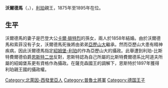 {{Unreferenced|time=2020-08-23T13:44:06+00:00}}
{{Infobox noble
| name        = 沃爾德馬
| image       = Woldemar of Lippe.jpg
| succession  = 利珀親王
| reign       = 1875年12月8日 — 1895年3月20日
| predecessor = [[利奧波德三世_(利珀)|利奧波德三世]]
| successor   = [[亞歷山大_(利珀親王)|亞歷山大]]
| birth_date  = {{birth date|1824|4|18|df=y}}
| birth_place = [[利珀親王国|利珀親王国]][[代特莫爾德|德特摩德]]
| death_date  = {{death date and age|1895|3|20|1824|4|18|df=y}}
| death_place = 利珀親王國德特摩德
| father      = [[利奧波德二世_(利珀)|利奧波德二世]]
| mother      = 施瓦茨堡-松德斯豪森的愛蜜莉
}}

'''沃爾德馬'''（{{lang-de|Günther Friedrich Woldemar}}，{{bd|1824年|4月18日|1895年|3月20日}}），[[利珀親王国|利珀]]親王，1875年至1895年在位。

== 生平 ==

沃爾德馬的妻子是巴登大公[[卡爾·弗里德里希_(巴登)|卡爾·腓特烈]]的孫女{{le|巴登的索菲|Princess Sophie of Baden|索菲公主}}，兩人於1858年結婚。由於沃爾德馬和索菲沒有子女，沃爾德馬死後將由弟弟[[亞歷山大_(利珀親王)|亞歷山大]]繼承。然而亞歷山大患有精神疾病，因此沃爾德馬指定[[紹姆堡-利珀親王國|紹姆堡-利珀]]的{{le|阿道夫王子 (紹姆堡-利珀)|Prince Adolf of Schaumburg-Lippe|阿道夫王子}}作為亞歷山大的攝政。此舉遭到利珀-比斯特費爾德伯爵[[恩斯特二世_(利珀-比斯特費爾德)|恩斯特二世]]反對，恩斯特認為自己所屬的比斯特費爾德系比阿道夫所屬的紹姆堡系更有資格作為攝政。在薩克森國王的調解下，恩斯特於1897年獲得利珀親王國的攝政權。

[[Category:北萊因-西發里亞人|Category:北萊因-西發里亞人]]
[[Category:普魯士將軍|Category:普魯士將軍]]
[[Category:德国王子|Category:德国王子]]